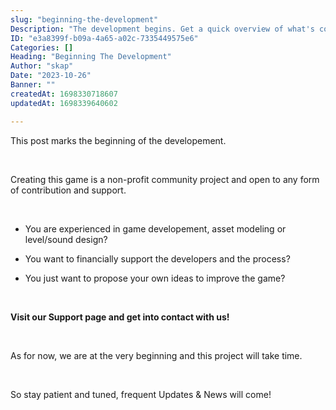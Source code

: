 ```yaml
---
slug: "beginning-the-development"
Description: "The development begins. Get a quick overview of what's coming!"
ID: "e3a8399f-b09a-4a65-a02c-7335449575e6"
Categories: []
Heading: "Beginning The Development"
Author: "skap"
Date: "2023-10-26"
Banner: ""
createdAt: 1698330718607
updatedAt: 1698339640602

---
```

This post marks the beginning of the developement.

<br>

Creating this game is a non-profit community project and open to any form of contribution and support. 

<br>

- You are experienced in game developement, asset modeling or level/sound design?
 
- You want to financially support the developers and the process?

- You just want to propose your own ideas to improve the game?

<br>

**Visit our Support page and get into contact with us!**

<br>

As for now, we are at the very beginning and this project will take time.

<br>

So stay patient and tuned, frequent Updates & News will come!